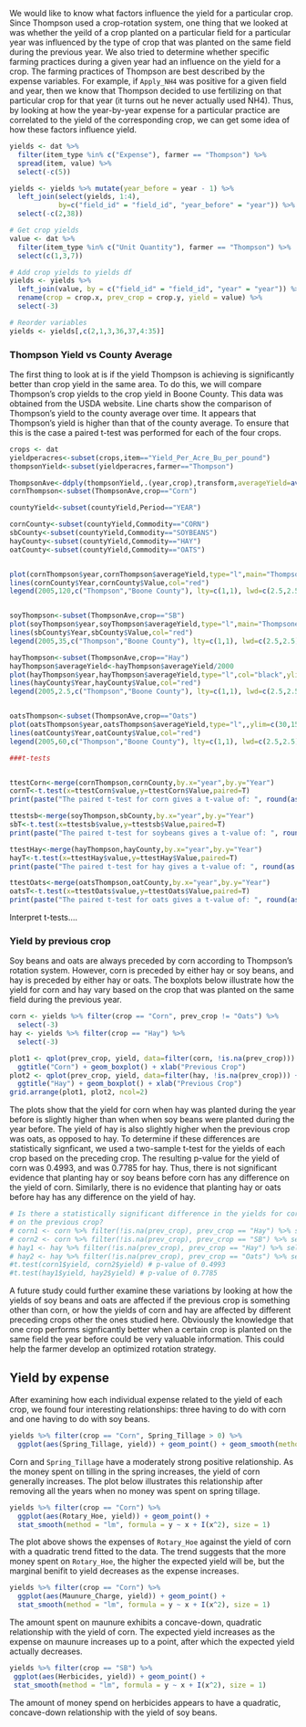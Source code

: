 We would like to know what factors influence the yield for a particular crop. Since Thompson used a crop-rotation system, one thing that we looked at was whether the yeild of a crop planted on a particular field for a particular year was influenced by the type of crop that was planted on the same field during the previous year. We also tried to determine whether specific farming practices during a given year had an influence on the yield for a crop. The farming practices of Thompson are best described by the expense variables. For example, if ```Apply_NH4``` was positive for a given field and year, then we know that Thompson decided to use fertilizing on that particular crop for that year (it turns out he never actually used NH4). Thus, by looking at how the year-by-year expense for a particular practice are correlated to the yield of the corresponding crop, we can get some idea of how these factors influence yield.


```r
yields <- dat %>%
  filter(item_type %in% c("Expense"), farmer == "Thompson") %>% 
  spread(item, value) %>% 
  select(-c(5))

yields <- yields %>% mutate(year_before = year - 1) %>%
  left_join(select(yields, 1:4), 
            by=c("field_id" = "field_id", "year_before" = "year")) %>%
  select(-c(2,38))

# Get crop yields
value <- dat %>% 
  filter(item_type %in% c("Unit Quantity"), farmer == "Thompson") %>%
  select(c(1,3,7))

# Add crop yields to yields df
yields <- yields %>% 
  left_join(value, by = c("field_id" = "field_id", "year" = "year")) %>%
  rename(crop = crop.x, prev_crop = crop.y, yield = value) %>%
  select(-3)

# Reorder variables
yields <- yields[,c(2,1,3,36,37,4:35)]
```

### Thompson Yield vs County Average

The first thing to look at is if the yield Thompson is achieving is significantly better than crop yield in the same area.  To do this, we will compare Thompson's crop yields to the crop yield in Boone County.  This data was obtained from the USDA website.  Line charts show the comparison of Thompson's yield to the county average over time.  It appears that Thompson's yield is higher than that of the county average.  To ensure that this is the case a paired t-test was performed for each of the four crops.

```r
crops <- dat 
yieldperacres<-subset(crops,item=="Yield_Per_Acre_Bu_per_pound")
thompsonYield<-subset(yieldperacres,farmer=="Thompson")

ThompsonAve<-ddply(thompsonYield,.(year,crop),transform,averageYield=ave(value))
cornThompson<-subset(ThompsonAve,crop=="Corn")

countyYield<-subset(countyYield,Period=="YEAR")

cornCounty<-subset(countyYield,Commodity=="CORN")
sbCounty<-subset(countyYield,Commodity=="SOYBEANS")
hayCounty<-subset(countyYield,Commodity=="HAY")
oatCounty<-subset(countyYield,Commodity=="OATS")


plot(cornThompson$year,cornThompson$averageYield,type="l",main="Thompsone Yield vs Boone Average-Corn",ylab="Yield",xlab="Year")
lines(cornCounty$Year,cornCounty$Value,col="red")
legend(2005,120,c("Thompson","Boone County"), lty=c(1,1), lwd=c(2.5,2.5),col=c("black","red"))


soyThompson<-subset(ThompsonAve,crop=="SB")
plot(soyThompson$year,soyThompson$averageYield,type="l",main="Thompsone Yield vs Boone Average-Soybeans",ylim=c(20,70),ylab="Yield",xlab="Year")
lines(sbCounty$Year,sbCounty$Value,col="red")
legend(2005,35,c("Thompson","Boone County"), lty=c(1,1), lwd=c(2.5,2.5),col=c("black","red"))

hayThompson<-subset(ThompsonAve,crop=="Hay")
hayThompson$averageYield<-hayThompson$averageYield/2000
plot(hayThompson$year,hayThompson$averageYield,type="l",col="black",ylim=c(0,9),main="Thompsone Yield vs Boone Average-Hay",ylab="Yield",xlab="Year")
lines(hayCounty$Year,hayCounty$Value,col="red")
legend(2005,2.5,c("Thompson","Boone County"), lty=c(1,1), lwd=c(2.5,2.5),col=c("black","red"))


oatsThompson<-subset(ThompsonAve,crop=="Oats")
plot(oatsThompson$year,oatsThompson$averageYield,type="l",,ylim=c(30,150),main="Thompsone Yield vs Boone Average-Oats",ylab="Yield",xlab="Year")
lines(oatCounty$Year,oatCounty$Value,col="red")
legend(2005,60,c("Thompson","Boone County"), lty=c(1,1), lwd=c(2.5,2.5),col=c("black","red"))


```

```r
###t-tests


ttestCorn<-merge(cornThompson,cornCounty,by.x="year",by.y="Year")
cornT<-t.test(x=ttestCorn$value,y=ttestCorn$Value,paired=T)
print(paste("The paired t-test for corn gives a t-value of: ", round(as.numeric(cornT$statistic),3) ,  "and a p-value of: ", round(cornT$p.value,7),sep=" "))

ttestsb<-merge(soyThompson,sbCounty,by.x="year",by.y="Year")
sbT<-t.test(x=ttestsb$value,y=ttestsb$Value,paired=T)
print(paste("The paired t-test for soybeans gives a t-value of: ", round(as.numeric(sbT$statistic),3) ,  "and a p-value of: ", round(sbT$p.value,9),sep=" "))

ttestHay<-merge(hayThompson,hayCounty,by.x="year",by.y="Year")
hayT<-t.test(x=ttestHay$value,y=ttestHay$Value,paired=T)
print(paste("The paired t-test for hay gives a t-value of: ", round(as.numeric(hayT$statistic),3) ,  "and a p-value of: ", round(hayT$p.value,9),sep=" "))

ttestOats<-merge(oatsThompson,oatCounty,by.x="year",by.y="Year")
oatsT<-t.test(x=ttestOats$value,y=ttestOats$Value,paired=T)
print(paste("The paired t-test for oats gives a t-value of: ", round(as.numeric(oatsT$statistic),3) ,  "and a p-value of: ", round(oatsT$p.value,9),sep=" "))

```

Interpret t-tests....

### Yield by previous crop

Soy beans and oats are always preceded by corn according to Thompson's rotation system. However, corn is preceded by either hay or soy beans, and hay is preceded by either hay or oats. The boxplots below illustrate how the yield for corn and hay vary based on the crop that was planted on the same field during the previous year.

```r
corn <- yields %>% filter(crop == "Corn", prev_crop != "Oats") %>%
  select(-3)
hay <- yields %>% filter(crop == "Hay") %>%
  select(-3)
```

```r
plot1 <- qplot(prev_crop, yield, data=filter(corn, !is.na(prev_crop))) +
  ggtitle("Corn") + geom_boxplot() + xlab("Previous Crop")
plot2 <- qplot(prev_crop, yield, data=filter(hay, !is.na(prev_crop))) + 
  ggtitle("Hay") + geom_boxplot() + xlab("Previous Crop")
grid.arrange(plot1, plot2, ncol=2)
```

The plots show that the yield for corn when hay was planted during the year before is slightly higher than when when soy beans were planted during the year before. The yield of hay is also slightly higher when the previous crop was oats, as opposed to hay. To determine if these differences are statistically signficant, we used a two-sample t-test for the yields of each crop based on the preceding crop. The resulting p-value for the yield of corn was 0.4993, and was 0.7785 for hay. Thus, there is not significant evidence that planting hay or soy beans before corn has any difference on the yield of corn. Similarly, there is no evidence that planting hay or oats before hay has any difference on the yield of hay.

```r
# Is there a statistically significant difference in the yields for corn and hay based
# on the previous crop?
# corn1 <- corn %>% filter(!is.na(prev_crop), prev_crop == "Hay") %>% select(c(3,4))
# corn2 <- corn %>% filter(!is.na(prev_crop), prev_crop == "SB") %>% select(c(3,4))
# hay1 <- hay %>% filter(!is.na(prev_crop), prev_crop == "Hay") %>% select(c(3,4))
# hay2 <- hay %>% filter(!is.na(prev_crop), prev_crop == "Oats") %>% select(c(3,4))
#t.test(corn1$yield, corn2$yield) # p-value of 0.4993
#t.test(hay1$yield, hay2$yield) # p-value of 0.7785
```

A future study could further examine these variations by looking at how the yields of soy beans and oats are affected if the previous crop is something other than corn, or how the yields of corn and hay are affected by different preceding crops other the ones studied here. Obviously the knowledge that one crop performs signficantly better when a certain crop is planted on the same field the year before could be very valuable information. This could help the farmer develop an optimized rotation strategy.

## Yield by expense

After examining how each individual expense related to the yield of each crop, we found four interesting relationships: three having to do with corn and one having to do with soy beans.

```r
yields %>% filter(crop == "Corn", Spring_Tillage > 0) %>%
  ggplot(aes(Spring_Tillage, yield)) + geom_point() + geom_smooth(method="lm")
```

Corn and ```Spring_Tillage``` have a moderately strong positive relationship. As the money spent on tilling in the spring increases, the yield of corn generally increases. The plot below illustrates this relationship after removing all the years when no money was spent on spring tillage.

```r
yields %>% filter(crop == "Corn") %>%
  ggplot(aes(Rotary_Hoe, yield)) + geom_point() + 
  stat_smooth(method = "lm", formula = y ~ x + I(x^2), size = 1)
```

The plot above shows the expenses of ```Rotary_Hoe``` against the yield of corn with a quadratic trend fitted to the data. The trend suggests that the more money spent on ```Rotary_Hoe```, the higher the expected yield will be, but the marginal benifit to yield decreases as the expense increases.

```r
yields %>% filter(crop == "Corn") %>%
  ggplot(aes(Maunure_Charge, yield)) + geom_point() + 
  stat_smooth(method = "lm", formula = y ~ x + I(x^2), size = 1)
```

The amount spent on maunure exhibits a concave-down, quadratic relationship with the yield of corn. The expected yield increases as the expense on maunure increases up to a point, after which the expected yield actually decreases.

```r
yields %>% filter(crop == "SB") %>%
 ggplot(aes(Herbicides, yield)) + geom_point() + 
 stat_smooth(method = "lm", formula = y ~ x + I(x^2), size = 1)
```

The amount of money spend on herbicides appears to have a quadratic, concave-down relationship with the yield of soy beans.

